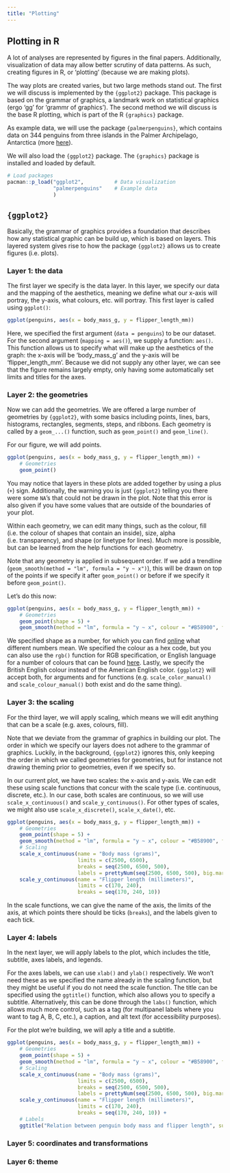 ```yaml
---
title: "Plotting"
---
```


## Plotting in R
A lot of analyses are represented by figures in the final papers. Additionally, visualization of data may allow better scrutiny of data patterns. As such, creating figures in R, or 'plotting' (because we are making plots).

The way plots are created varies, but two large methods stand out. The first we will discuss is implemented by the `{ggplot2}` package. This package is based on the grammar of graphics, a landmark work on statistical graphics (ergo 'gg' for 'grammr of graphics'). The second method we will discuss is the base R plotting, which is part of the R `{graphics}` package.

As example data, we will use the package `{palmerpenguins}`, which contains data on 344 penguins from three islands in the Palmer Archipelago, Antarctica (more [here](https://allisonhorst.github.io/palmerpenguins/)).

We will also load the `{ggplot2}` package. The `{graphics}` package is installed and loaded by default.

```r
# Load packages
pacman::p_load("ggplot2",          # Data visualization
               "palmerpenguins"    # Example data
               )
```

## `{ggplot2}`
Basically, the grammar of graphics provides a foundation that describes how any statistical graphic can be build up, which is based on layers. This layered system gives rise to how the package `{ggplot2}` allows us to create figures (i.e. plots).

### Layer 1: the data
The first layer we specify is the data layer. In this layer, we specify our data and the mapping of the aesthetics, meaning we define what our x-axis will portray, the y-axis, what colours, etc. will portray. This first layer is called using `ggplot()`:

```r
ggplot(penguins, aes(x = body_mass_g, y = flipper_length_mm))

```

Here, we specified the first argument (`data = penguins`) to be our dataset. For the second argument (`mapping = aes()`), we supply a function: `aes()`. This function allows us to specify what will make up the aesthetics of the graph: the x-axis will be 'body_mass_g' and the y-axis will be 'flipper_length_mm'. Because we did not supply any other layer, we can see that the figure remains largely empty, only having some automatically set limits and titles for the axes.

### Layer 2: the geometries
Now we can add the geometries. We are offered a large number of geometries by `{ggplot2}`, with some basics including points, lines, bars, histograms, rectangles, segments, steps, and ribbons. Each geometry is called by a `geom_...()` function, such as `geom_point()` and `geom_line()`.

For our figure, we will add points.

```r
ggplot(penguins, aes(x = body_mass_g, y = flipper_length_mm)) +
    # Geometries
    geom_point()

```

You may notice that layers in these plots are added together by using a plus (`+`) sign. Additionally, the warning you is just `{ggplot2}` telling you there were some `NA`'s that could not be drawn in the plot. Note that this error is also given if you have some values that are outside of the boundaries of your plot.

Within each geometry, we can edit many things, such as the colour, fill (i.e. the colour of shapes that contain an inside), size, alpha (i.e. transparency), and shape (or linetype for lines). Much more is possible, but can be learned from the help functions for each geometry.

Note that any geometry is applied in subsequent order. If we add a trendline (`geom_smooth(method = "lm", formula = "y ~ x")`), this will be drawn on top of the points if we specify it after `geom_point()` or before if we specify it before `geom_point()`.

Let's do this now:
```r
ggplot(penguins, aes(x = body_mass_g, y = flipper_length_mm)) +
    # Geometries
    geom_point(shape = 5) +
    geom_smooth(method = "lm", formula = "y ~ x", colour = "#B58900", fill = "#B58900", alpha = 0.3) 

```

We specified shape as a number, for which you can find [online](http://www.sthda.com/english/wiki/ggplot2-point-shapes) what different numbers mean. We specified the colour as a hex code, but you can also use the `rgb()` function for RGB specification, or English language for a number of colours that can be found [here](https://r-charts.com/colors/). Lastly, we specify the British English colour instead of the American English color. `{ggplot2}` will accept both, for arguments and for functions (e.g. `scale_color_manual()` and `scale_colour_manual()` both exist and do the same thing).

### Layer 3: the scaling
For the third layer, we will apply scaling, which means we will edit anything that can be a scale (e.g. axes, colours, fill).

::: {.callout-note}
Note that we deviate from the grammar of graphics in building our plot. The order in which we specify our layers does not adhere to the grammar of graphics. Luckily, in the background, `{ggplot2}` ignores this, only keeping the order in which we called geometries for geometries, but for instance not drawing theming prior to geometries, even if we specify so.
:::

In our current plot, we have two scales: the x-axis and y-axis. We can edit these using scale functions that concur with the scale type (i.e. continuous, discrete, etc.). In our case, both scales are continuous, so we will use `scale_x_continuous()` and `scale_y_continuous()`. For other types of scales, we might also use `scale_x_discrete()`, `scale_x_date()`, etc.

```r
ggplot(penguins, aes(x = body_mass_g, y = flipper_length_mm)) +
    # Geometries
    geom_point(shape = 5) +
    geom_smooth(method = "lm", formula = "y ~ x", colour = "#B58900", fill = "#B58900", alpha = 0.3) +
    # Scaling
    scale_x_continuous(name = "Body mass (grams)",
                       limits = c(2500, 6500),
                       breaks = seq(2500, 6500, 500),
                       labels = prettyNum(seq(2500, 6500, 500), big.mark = ",")) +
    scale_y_continuous(name = "Flipper length (millimeters)",
                       limits = c(170, 240),
                       breaks = seq(170, 240, 10))                     

```

In the scale functions, we can give the name of the axis, the limits of the axis, at which points there should be ticks (`breaks`), and the labels given to each tick.

### Layer 4: labels
In the next layer, we will apply labels to the plot, which includes the title, subtitle, axes labels, and legends.

For the axes labels, we can use `xlab()` and `ylab()` respectively. We won't need these as we specified the name already in the scaling function, but they 
might be useful if you do not need the scale function. The title can be specified using the `ggtitle()` function, which also allows you to specify a subtitle. Alternatively,
this can be done through the `labs()` function, which allows much more control, such as a tag (for multipanel labels where you want to tag A, B, C, etc.), a caption, and 
alt text (for accessibility purposes).

For the plot we're building, we will aply a title and a subtitle.

```r
ggplot(penguins, aes(x = body_mass_g, y = flipper_length_mm)) +
    # Geometries
    geom_point(shape = 5) +
    geom_smooth(method = "lm", formula = "y ~ x", colour = "#B58900", fill = "#B58900", alpha = 0.3) +
    # Scaling
    scale_x_continuous(name = "Body mass (grams)",
                       limits = c(2500, 6500),
                       breaks = seq(2500, 6500, 500),
                       labels = prettyNum(seq(2500, 6500, 500), big.mark = ",")) +
    scale_y_continuous(name = "Flipper length (millimeters)",
                       limits = c(170, 240),
                       breaks = seq(170, 240, 10)) +
    # Labels
    ggtitle("Relation between penguin body mass and flipper length", subtitle = "Data from the Palmer Archipelago penguins")                 

```

### Layer 5: coordinates and transformations

### Layer 6: theme